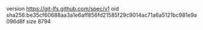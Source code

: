 version https://git-lfs.github.com/spec/v1
oid sha256:be35cf60688aa3a1e6aff856fd21585f29c9014ac71a6a5121bc981e9a096d8f
size 8794
